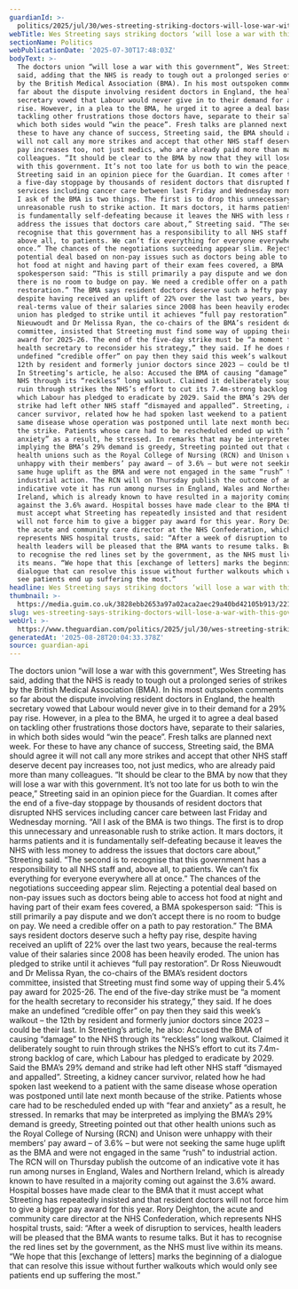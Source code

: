 ```yaml
---
guardianId: >-
  politics/2025/jul/30/wes-streeting-striking-doctors-will-lose-war-with-this-government
webTitle: Wes Streeting says striking doctors ‘will lose a war with this government’
sectionName: Politics
webPublicationDate: '2025-07-30T17:48:03Z'
bodyText: >-
  The doctors union “will lose a war with this government”, Wes Streeting has
  said, adding that the NHS is ready to tough out a prolonged series of strikes
  by the British Medical Association (BMA). In his most outspoken comments so
  far about the dispute involving resident doctors in England, the health
  secretary vowed that Labour would never give in to their demand for a 29% pay
  rise. However, in a plea to the BMA, he urged it to agree a deal based on
  tackling other frustrations those doctors have, separate to their salaries, in
  which both sides would “win the peace”. Fresh talks are planned next week. For
  these to have any chance of success, Streeting said, the BMA should agree it
  will not call any more strikes and accept that other NHS staff deserve decent
  pay increases too, not just medics, who are already paid more than many
  colleagues. “It should be clear to the BMA by now that they will lose a war
  with this government. It’s not too late for us both to win the peace,”
  Streeting said in an opinion piece for the Guardian. It comes after the end of
  a five-day stoppage by thousands of resident doctors that disrupted NHS
  services including cancer care between last Friday and Wednesday morning. “All
  I ask of the BMA is two things. The first is to drop this unnecessary and
  unreasonable rush to strike action. It mars doctors, it harms patients and it
  is fundamentally self-defeating because it leaves the NHS with less money to
  address the issues that doctors care about,” Streeting said. “The second is to
  recognise that this government has a responsibility to all NHS staff and,
  above all, to patients. We can’t fix everything for everyone everywhere all at
  once.” The chances of the negotiations succeeding appear slim. Rejecting a
  potential deal based on non-pay issues such as doctors being able to access
  hot food at night and having part of their exam fees covered, a BMA
  spokesperson said: “This is still primarily a pay dispute and we don’t accept
  there is no room to budge on pay. We need a credible offer on a path to pay
  restoration.” The BMA says resident doctors deserve such a hefty pay rise,
  despite having received an uplift of 22% over the last two years, because the
  real-terms value of their salaries since 2008 has been heavily eroded. The
  union has pledged to strike until it achieves “full pay restoration”. Dr Ross
  Nieuwoudt and Dr Melissa Ryan, the co-chairs of the BMA’s resident doctors
  committee, insisted that Streeting must find some way of upping their 5.4% pay
  award for 2025-26. The end of the five-day strike must be “a moment for the
  health secretary to reconsider his strategy,” they said. If he does make an
  undefined “credible offer” on pay then they said this week’s walkout – the
  12th by resident and formerly junior doctors since 2023 – could be their last.
  In Streeting’s article, he also: Accused the BMA of causing “damage” to the
  NHS through its “reckless” long walkout. Claimed it deliberately sought to
  ruin through strikes the NHS’s effort to cut its 7.4m-strong backlog of care,
  which Labour has pledged to eradicate by 2029. Said the BMA’s 29% demand and
  strike had left other NHS staff “dismayed and appalled”. Streeting, a kidney
  cancer survivor, related how he had spoken last weekend to a patient with the
  same disease whose operation was postponed until late next month because of
  the strike. Patients whose care had to be rescheduled ended up with “fear and
  anxiety” as a result, he stressed. In remarks that may be interpreted as
  implying the BMA’s 29% demand is greedy, Streeting pointed out that other
  health unions such as the Royal College of Nursing (RCN) and Unison were
  unhappy with their members’ pay award – of 3.6% – but were not seeking the
  same huge uplift as the BMA and were not engaged in the same “rush” to
  industrial action. The RCN will on Thursday publish the outcome of an
  indicative vote it has run among nurses in England, Wales and Northern
  Ireland, which is already known to have resulted in a majority coming out
  against the 3.6% award. Hospital bosses have made clear to the BMA that it
  must accept what Streeting has repeatedly insisted and that resident doctors
  will not force him to give a bigger pay award for this year. Rory Deighton,
  the acute and community care director at the NHS Confederation, which
  represents NHS hospital trusts, said: “After a week of disruption to services,
  health leaders will be pleased that the BMA wants to resume talks. But it has
  to recognise the red lines set by the government, as the NHS must live within
  its means. “We hope that this [exchange of letters] marks the beginning of a
  dialogue that can resolve this issue without further walkouts which would only
  see patients end up suffering the most.”
headline: Wes Streeting says striking doctors ‘will lose a war with this government’
thumbnail: >-
  https://media.guim.co.uk/3828ebb2653a97a02aca2aec29a40bd42105b913/2212_618_6428_5142/500.jpg
slug: wes-streeting-says-striking-doctors-will-lose-a-war-with-this-government
webUrl: >-
  https://www.theguardian.com/politics/2025/jul/30/wes-streeting-striking-doctors-will-lose-war-with-this-government
generatedAt: '2025-08-28T20:04:33.378Z'
source: guardian-api
---
```

The doctors union “will lose a war with this government”, Wes Streeting has said, adding that the NHS is ready to tough out a prolonged series of strikes by the British Medical Association (BMA). In his most outspoken comments so far about the dispute involving resident doctors in England, the health secretary vowed that Labour would never give in to their demand for a 29% pay rise. However, in a plea to the BMA, he urged it to agree a deal based on tackling other frustrations those doctors have, separate to their salaries, in which both sides would “win the peace”. Fresh talks are planned next week. For these to have any chance of success, Streeting said, the BMA should agree it will not call any more strikes and accept that other NHS staff deserve decent pay increases too, not just medics, who are already paid more than many colleagues. “It should be clear to the BMA by now that they will lose a war with this government. It’s not too late for us both to win the peace,” Streeting said in an opinion piece for the Guardian. It comes after the end of a five-day stoppage by thousands of resident doctors that disrupted NHS services including cancer care between last Friday and Wednesday morning. “All I ask of the BMA is two things. The first is to drop this unnecessary and unreasonable rush to strike action. It mars doctors, it harms patients and it is fundamentally self-defeating because it leaves the NHS with less money to address the issues that doctors care about,” Streeting said. “The second is to recognise that this government has a responsibility to all NHS staff and, above all, to patients. We can’t fix everything for everyone everywhere all at once.” The chances of the negotiations succeeding appear slim. Rejecting a potential deal based on non-pay issues such as doctors being able to access hot food at night and having part of their exam fees covered, a BMA spokesperson said: “This is still primarily a pay dispute and we don’t accept there is no room to budge on pay. We need a credible offer on a path to pay restoration.” The BMA says resident doctors deserve such a hefty pay rise, despite having received an uplift of 22% over the last two years, because the real-terms value of their salaries since 2008 has been heavily eroded. The union has pledged to strike until it achieves “full pay restoration”. Dr Ross Nieuwoudt and Dr Melissa Ryan, the co-chairs of the BMA’s resident doctors committee, insisted that Streeting must find some way of upping their 5.4% pay award for 2025-26. The end of the five-day strike must be “a moment for the health secretary to reconsider his strategy,” they said. If he does make an undefined “credible offer” on pay then they said this week’s walkout – the 12th by resident and formerly junior doctors since 2023 – could be their last. In Streeting’s article, he also: Accused the BMA of causing “damage” to the NHS through its “reckless” long walkout. Claimed it deliberately sought to ruin through strikes the NHS’s effort to cut its 7.4m-strong backlog of care, which Labour has pledged to eradicate by 2029. Said the BMA’s 29% demand and strike had left other NHS staff “dismayed and appalled”. Streeting, a kidney cancer survivor, related how he had spoken last weekend to a patient with the same disease whose operation was postponed until late next month because of the strike. Patients whose care had to be rescheduled ended up with “fear and anxiety” as a result, he stressed. In remarks that may be interpreted as implying the BMA’s 29% demand is greedy, Streeting pointed out that other health unions such as the Royal College of Nursing (RCN) and Unison were unhappy with their members’ pay award – of 3.6% – but were not seeking the same huge uplift as the BMA and were not engaged in the same “rush” to industrial action. The RCN will on Thursday publish the outcome of an indicative vote it has run among nurses in England, Wales and Northern Ireland, which is already known to have resulted in a majority coming out against the 3.6% award. Hospital bosses have made clear to the BMA that it must accept what Streeting has repeatedly insisted and that resident doctors will not force him to give a bigger pay award for this year. Rory Deighton, the acute and community care director at the NHS Confederation, which represents NHS hospital trusts, said: “After a week of disruption to services, health leaders will be pleased that the BMA wants to resume talks. But it has to recognise the red lines set by the government, as the NHS must live within its means. “We hope that this [exchange of letters] marks the beginning of a dialogue that can resolve this issue without further walkouts which would only see patients end up suffering the most.”
